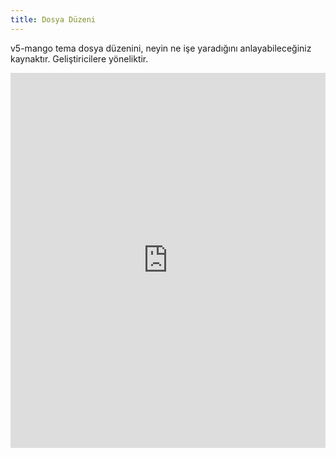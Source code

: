 ```yaml
---
title: Dosya Düzeni
---
```

v5-mango tema dosya düzenini, neyin ne işe yaradığını anlayabileceğiniz kaynaktır.
Geliştiricilere yöneliktir.

<iframe width="100%" height="600px" src="https://v5-doc.tsoftthemes.com/tree-folder/" class="tree-folder-iframe border-round" scrolling="yes" frameborder="0" allow="accelerometer; autoplay; clipboard-write; encrypted-media; gyroscope; picture-in-picture" allowfullscreen></iframe>